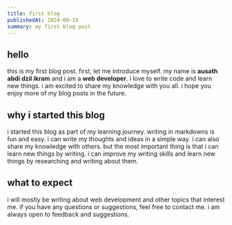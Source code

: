 ```yaml
---
title: first blog
publishedAt: 2024-09-19
summary: my first blog post
---
```


## hello

this is my first blog post. first, let me introduce myself. my name is **ausath abdi dzil ikram** and i am a **web developer**. i love to write code and learn new things. i am excited to share my knowledge with you all. i hope you enjoy more of my blog posts in the future.

## why i started this blog

i started this blog as part of my learning journey. writing in markdowns is fun and easy. i can write my thoughts and ideas in a simple way. i can also share my knowledge with others. but the most important thing is that i can learn new things by writing. i can improve my writing skills and learn new things by researching and writing about them.

## what to expect

i will mostly be writing about web development and other topics that interest me. if you have any questions or suggestions, feel free to contact me. i am always open to feedback and suggestions.
